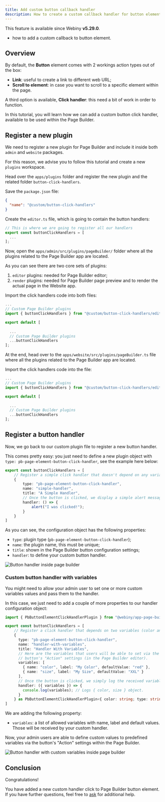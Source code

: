 ```yaml
---
title: Add custom button callback handler
description: How to create a custom callback handler for button element
---
```



<!-- Include this when needed (e.g. when explaining a feature that was introduced in a specific Webiny version) -->

<Alert type="info" title="Can I Use This?">

This feature is available since Webiny **v5.29.0**.

</Alert>

<!-- Always include this section on top of the page. -->

<Alert type="success" title="What You’ll Learn">

- how to add a custom callback to button element.

</Alert>

## Overview

By default, the **Button** element comes with 2 workings action types out of the box:

- **Link**: useful to create a link to different web URL;
- **Scroll to element**: in case you want to scroll to a specific element within the page.

A third option is available, **Click handler**: this need a bit of work in order to function.

In this tutorial, you will learn how we can add a custom button click handler, available to be used within the Page Builder.


## Register a new plugin

We need to register a new plugin for Page Builder and include it inside both `admin` and `website` packages.

For this reason, we advise you to follow this tutorial and create a new `plugins` workspace.

Head over the `apps/plugins` folder and register the new plugin and the related folder `button-click-handlers`.

Save the `package.json` file:

```json apps/plugins/button-click-handlers/package.json
{
  "name": "@custom/button-click-handlers"
}
```

Create the `editor.ts` file, which is going to contain the button handlers:

```ts apps/plugins/button-click-handlers/editor.ts
// This is where we are going to register all our handlers
export const buttonClickHandlers = [
  ...
];
```

Now, open the `apps/admin/src/plugins/pageBuilder/` folder where all the plugins related to the Page Builder app are located.

As you can see there are two core sets of plugins:

1. `editor` plugins: needed for Page Builder editor;
2. `render` plugins: needed for Page Builder page preview and to render the actual page in the Website app.

Import the click handlers code into both files:

```ts apps/admin/src/plugins/pageBuilder/editor.ts
...
// Custom Page Builder plugins
import { buttonClickHandlers } from "@custom/button-click-handlers/editor";

export default [
    
  ...
  // Custom Page Builder plugins
  ...buttonClickHandlers
];
```

At the end, head over to the `apps/website/src/plugins/pageBuilder.ts` file where all the plugins related to the Page Builder app are located.

Import the click handlers code into the file:

```ts apps/website/src/plugins/pageBuilder.ts
...
// Custom Page Builder plugins
import { buttonClickHandlers } from "@custom/button-click-handlers/editor";

export default [
    
  ...
  // Custom Page Builder plugins
  ...buttonClickHandlers
];
```

## Register a button handler
Now, we go back to our custom plugin file to register a new button handler. 

This comes pretty easy: you just need to define a new plugin object with `type: pb-page-element-button-click-handler`, see the example here below:

```ts apps/plugins/button-click-handlers/editor.ts
export const buttonClickHandlers = [
    // Register a simple click handler that doesn't depend on any variables.
    {
        type: "pb-page-element-button-click-handler",
        name: "simple-handler",
        title: "A Simple Handler",
        // Once the button is clicked, we display a simple alert message.
        handler: () => {
            alert("I was clicked!");
        }
    }
]
```
As you can see, the configuration object has the following properties: 

- `type`: plugin type (`pb-page-element-button-click-handler`);
- `name`: the plugin name, this must be unique;
- `title`: shown in the Page Builder button configuration settings;
- `handler`: to define your custom button handler.

![Button handler inside page builder](./assets/customize-button-callback-handler/01-button-handler-simple.png)

### Custom button handler with variables
You might need to allow your admin user to set one or more custom variables values and pass them to the handler. 

In this case, we just need to add a couple of more properties to our handler configuration object: 

```ts apps/plugins/button-click-handlers/editor.ts
import { PbButtonElementClickHandlerPlugin } from "@webiny/app-page-builder/types";

export const buttonClickHandlers = [
    // Register a click handler that depends on two variables (color and size).
    {
      type: "pb-page-element-button-click-handler",
      name: "handler-with-variables",
      title: "Handler With Variables",
      // Here are the variables that users will be able to set via the
      // button's "Action" settings (in the Page Builder editor).
      variables: [
        { name: "color", label: "My Color", defaultValue: "red" },
        { name: "size", label: "My Size", defaultValue: "XXL" }
      ],
      // Once the button is clicked, we simply log the received variables.
      handler: ({ variables }) => {
        console.log(variables); // Logs { color, size } object.
      }
    } as PbButtonElementClickHandlerPlugin<{ color: string; type: string }>
]
```

We are adding the following property:

- `variables`: a list of allowed variables with name, label and default values. Those will be received by your custom handler.

Now, your admin users are able to define custom values to predefined variables via the button's "Action" settings within the Page Builder.

![Button handler with custom variables inside page builder](./assets//customize-button-callback-handler/02-button-handler-variables.png)


## Conclusion

Congratulations!

You have added a new custom handler click to Page Builder button element.
If you have further questions, feel free to [ask](https://www.webiny.com/slack/) for additional help.

